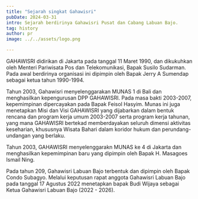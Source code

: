 ```yaml
---
title: "Sejarah singkat Gahawisri"
pubDate: 2024-03-31
intro: Sejarah berdirinya Gahawisri Pusat dan Cabang Labuan Bajo.
tag: history
author: pr
image: ../../assets/logo.png

---
```

GAHAWISRI didirikan di Jakarta pada tanggal 11 Maret 1990, dan dikukuhkan oleh Menteri Pariwisata Pos dan Telekomunikasi, Bapak Susilo Sudarman.
Pada awal berdirinya organisasi ini dipimpin oleh Bapak Jerry A Sumendap sebagai ketua tahun 1990-1994.

Tahun 2003, Gahawisri menyelenggarakan MUNAS 1 di Bali dan menghasilkan kepengurusan DPP GAHAWISRI. Pada masa bakti 2003-2007, kepemimpinan dipercayakan pada Bapak Feisol Hasyim. Munas ini juga menetapkan Misi dan Visi GAHAWISRI yang dijabarkan dalam bentuk rencana dan program kerja umum 2003-2007 serta program kerja tahunan, yang mana GAHAWISRI bertekad memberdayakan seluruh dimensi aktivitas keseharian, khususnya Wisata Bahari dalam koridor hukum dan perundang-undangan yang berlaku.

Tahun 2003, GAHAWISRI menyelenggarakn MUNAS ke 4 di Jakarta dan menghasilkan kepemimpinan baru yang dipimpin oleh Bapak H. Masagoes Ismail Ning.

Pada tahun 209, Gahawisri Labuan Bajo terbentuk dan dipimpin oleh Bapak Condo Subagyo. Melalui keputusan rapat anggota Gahawisri Labuan Bajo pada tanggal 17 Agustus 2022 menetapkan bapak Budi Wijaya sebagai Ketua Gahawisri Labuan Bajo (2022 - 2026).